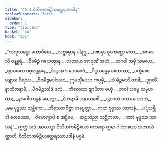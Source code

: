 ```yaml
---
title: "45.1 ဝိဘီတကမိဉ္ဇိယတ္ထေရအပဒါန"
tableOfContents: false
sidebar:
  order: 1
type: "tipitaka"
basket: "su"
book: "ap1"
---
```



<DynamicBreadcrumb />

<Division number="1" book="ap1" e="ch" v="20" p="429">

<Paragraph number="5775" type="verses" book="ap1">
_“ကကုသန္ဓော မဟာဝီရော,_  
_သဗ္ဗဓမ္မာန ပါရဂူ;_  
_ဂဏမှာ ဝူပကဋ္ဌော သော,_  
_အဂမာသိ ဝနန္တရံ._  

</Paragraph>

</Division>
<Division number="2" book="ap1" e="ch" v="20" p="429">

<Paragraph number="5776" type="verses" book="ap1">
_ဗီဇမိဉ္ဇံ ဂဟေတွာန,_  
_လတာယ အာဝုဏိံ အဟံ;_  
_ဘဂဝါ တမှိ သမယေ,_  
_ဈာယတေ ပဗ္ဗတန္တရေ._  

</Paragraph>

</Division>
<Division number="3" book="ap1" e="ch" v="20" p="429">

<Paragraph number="5777" type="verses" book="ap1">
_ဒိသွာနဟံ ဒေဝဒေဝံ,_  
_ဝိပ္ပသန္နေန စေတသာ;_  
_ဒက္ခိဏေယျဿ ဝီရဿ,_  
_ဗီဇမိဉ္ဇမဒါသဟံ._  

</Paragraph>

</Division>
<Division number="4" book="ap1" e="ch" v="20" p="429">

<Paragraph number="5778" type="verses" book="ap1">
ဣမသ္မိံယေဝ ကပ္ပမှိ,_  
_ယံ မိဉ္ဇမဒဒိံ တဒါ;_  
_ဒုဂ္ဂတိံ နာဘိဇာနာမိ,_  
_ဗီဇမိဉ္ဇဿိဒံ ဖလံ._  

</Paragraph>

</Division>
<Division number="5" book="ap1" e="ch" v="20" p="429">

<Paragraph number="5779" type="verses" book="ap1">
_ကိလေသာ ဈာပိတာ မယှံ,_  
_ဘဝါ သဗ္ဗေ သမူဟတာ;_  
_နာဂေါဝ ဗန္ဓနံ ဆေတွာ,_  
_ဝိဟရာမိ အနာသဝေါ._  

</Paragraph>

</Division>
<Division number="6" book="ap1" e="ch" v="20" p="429">

<Paragraph number="5780" type="verses" book="ap1">
_သွာဂတံ ဝတ မေ အာသိ,_  
_မမ ဗုဒ္ဓဿ သန္တိကေ;_  
_တိဿော ဝိဇ္ဇာ အနုပ္ပတ္တာ,_  
_ကတံ ဗုဒ္ဓဿ သာသနံ._  

</Paragraph>

</Division>
<Division number="7" book="ap1" e="ch" v="20" p="429">

<Paragraph number="5781" type="verses" book="ap1">
_ပဋိသမ္ဘိဒါ စတဿော,_  
_ဝိမောက္ခာပိ စ အဋ္ဌိမေ;_  
_ဆဠဘိညာ သစ္ဆိကတာ,_  
_ကတံ ဗုဒ္ဓဿ သာသနံ”._  

</Paragraph>

<Paragraph number="5782" book="ap1">
ဣတ္ထံ သုဒံ အာယသ္မာ ဝိဘီတကမိဉ္ဇိယော ထေရော ဣမာ ဂါထာယော အဘာသိတ္ထာတိ.

</Paragraph>
</Division>

<Paragraph number="5783" type="center" book="ap1">
ဝိဘီတကမိဉ္ဇိယတ္ထေရဿာပဒါနံ ပဌမံ.
</Paragraph>